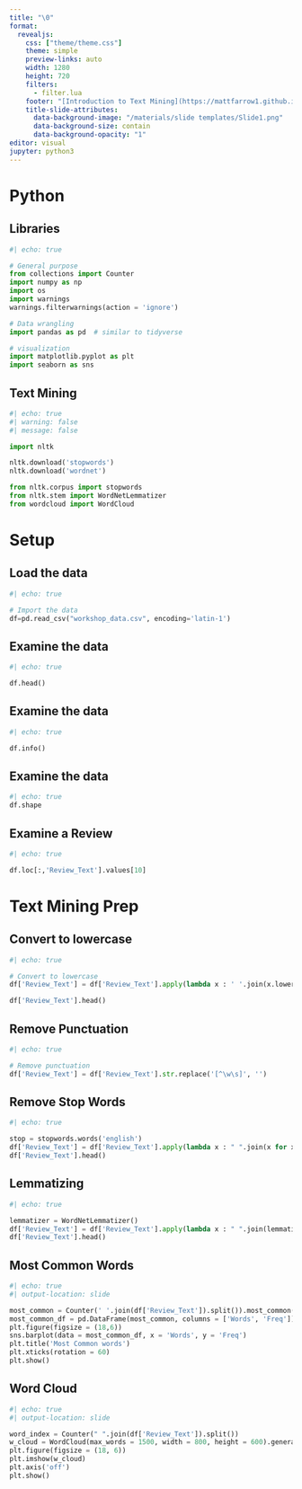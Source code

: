```yaml
---
title: "\0"
format: 
  revealjs:
    css: ["theme/theme.css"]
    theme: simple
    preview-links: auto
    width: 1280
    height: 720
    filters: 
      - filter.lua
    footer: "[Introduction to Text Mining](https://mattfarrow1.github.io/apra-intro-to-text-mining/)"
    title-slide-attributes:
      data-background-image: "/materials/slide templates/Slide1.png"
      data-background-size: contain
      data-background-opacity: "1"
editor: visual
jupyter: python3
---
```


# Python

## Libraries

```python
#| echo: true

# General purpose
from collections import Counter
import numpy as np
import os
import warnings
warnings.filterwarnings(action = 'ignore')

# Data wrangling
import pandas as pd  # similar to tidyverse

# visualization
import matplotlib.pyplot as plt
import seaborn as sns
```

## Text Mining

```python
#| echo: true
#| warning: false
#| message: false

import nltk

nltk.download('stopwords')
nltk.download('wordnet')

from nltk.corpus import stopwords
from nltk.stem import WordNetLemmatizer
from wordcloud import WordCloud
```

# Setup

## Load the data

```python
#| echo: true

# Import the data
df=pd.read_csv("workshop_data.csv", encoding='latin-1')
```

## Examine the data

```python
#| echo: true

df.head()
```

## Examine the data

```python
#| echo: true

df.info()
```

## Examine the data

```python
#| echo: true
df.shape
```

## Examine a Review

```python
#| echo: true

df.loc[:,'Review_Text'].values[10]
```

# Text Mining Prep

## Convert to lowercase

```python
#| echo: true

# Convert to lowercase
df['Review_Text'] = df['Review_Text'].apply(lambda x : ' '.join(x.lower() for x in x.split()))

df['Review_Text'].head()
```

## Remove Punctuation

```python
#| echo: true

# Remove punctuation
df['Review_Text'] = df['Review_Text'].str.replace('[^\w\s]', '')
```

## Remove Stop Words

```python
#| echo: true

stop = stopwords.words('english')
df['Review_Text'] = df['Review_Text'].apply(lambda x : " ".join(x for x in x.split() if x not in stop))
df['Review_Text'].head()
```

## Lemmatizing

```python
#| echo: true

lemmatizer = WordNetLemmatizer()
df['Review_Text'] = df['Review_Text'].apply(lambda x : " ".join(lemmatizer.lemmatize(word) for word in x.split()))
df['Review_Text'].head()
```

## Most Common Words

```python
#| echo: true
#| output-location: slide

most_common = Counter(' '.join(df['Review_Text']).split()).most_common(50)
most_common_df = pd.DataFrame(most_common, columns = ['Words', 'Freq'])
plt.figure(figsize = (18,6))
sns.barplot(data = most_common_df, x = 'Words', y = 'Freq')
plt.title('Most Common words')
plt.xticks(rotation = 60)
plt.show()
```

## Word Cloud

```python
#| echo: true
#| output-location: slide

word_index = Counter(" ".join(df['Review_Text']).split())
w_cloud = WordCloud(max_words = 1500, width = 800, height = 600).generate_from_frequencies(word_index, None)
plt.figure(figsize = (18, 6))
plt.imshow(w_cloud)
plt.axis('off')
plt.show()
```
